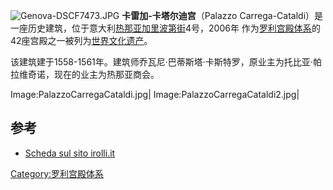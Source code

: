 {{coord|44|24|39.23|N|8|56|03.55|E|scale:5000|display=title}}
[[File:Genova-DSCF7473.JPG|right]]
'''卡雷加-卡塔尔迪宫'''（Palazzo Carrega-Cataldi）是一座历史建筑，位于意大利[[热那亚|热那亚]][[加里波第街_(热那亚)|加里波第街]]4号，2006年 作为[[罗利宫殿体系|罗利宫殿体系]]的42座宫殿之一被列为[[世界文化遗产|世界文化遗产]]。

该建筑建于1558-1561年。建筑师乔瓦尼·巴蒂斯塔·卡斯特罗，原业主为托比亚·帕拉维奇诺，现在的业主为热那亚商会。

<gallery>
Image:PalazzoCarregaCataldi.jpg|
Image:PalazzoCarregaCataldi2.jpg|
</gallery>

== 参考 ==
* [http://www.irolli.it/genova_unesco/palazzo/via_garibaldi_4.html Scheda sul sito irolli.it] {{Wayback|url=http://www.irolli.it/genova_unesco/palazzo/via_garibaldi_4.html |date=20200220213239 }}

[[Category:罗利宫殿体系|Category:罗利宫殿体系]]